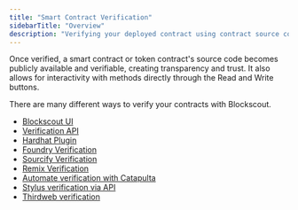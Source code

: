 ```yaml
---
title: "Smart Contract Verification"
sidebarTitle: "Overview"
description: "Verifying your deployed contract using contract source code, JSON input, Sourcify and more."
---
```


Once verified, a smart contract or token contract's source code becomes publicly available and verifiable, creating transparency and trust. It also allows for interactivity with methods directly through the Read and Write buttons.

There are many different ways to verify your contracts with Blockscout.

- [Blockscout UI](/devs/verification/blockscout-ui)
- [Verification API](/devs/verification/blockscout-smart-contract-verification-api)
- [Hardhat Plugin](/devs/verification/hardhat-verification-plugin)
- [Foundry Verification](/devs/verification/foundry-verification)
- [Sourcify Verification](/devs/verification/contracts-verification-via-sourcify)
- [Remix Verification](/devs/verification/remix-verification)
- [Automate verification with Catapulta](/devs/verification/automate-verifications-catapulta)
- [Stylus verification via API](/devs/verification/stylus-verification)
- [Thirdweb verification](/devs/verification/verification-via-thirdweb)